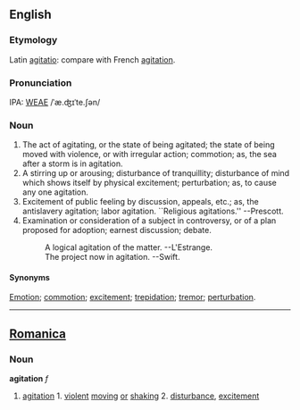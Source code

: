 ==English==
===Etymology===
Latin [[agitatio]]: compare with French [[agitation]].

===Pronunciation===
IPA: [[WEAE]] /ˈæ.ʤɪˈte.ʃən/

===Noun===
# The act of agitating, or the state of being agitated; the  state of being moved with violence, or with irregular  action; commotion; as, the sea after a storm is in agitation.
# A stirring up or arousing; disturbance of tranquillity; disturbance of mind which shows itself by physical excitement; perturbation; as, to cause any one agitation.
# Excitement of public feeling by discussion, appeals, etc.; as, the antislavery agitation; labor agitation. ``Religious agitations.'' --Prescott.
# Examination or consideration of a subject in controversy, or of a plan proposed for adoption; earnest discussion; debate.
#:    A logical agitation of the matter. --L'Estrange.
#:    The project now in agitation. --Swift.

====Synonyms====
[[Emotion]]; [[commotion]]; [[excitement]]; [[trepidation]]; [[tremor]]; [[perturbation]].
----

==[[Romanica]]==
===Noun===
<b>agitation</b> ''f''
#[[agitation]] 1. [[violent]] [[moving]] [[or]] [[shaking]] 2. [[disturbance]], [[excitement]]